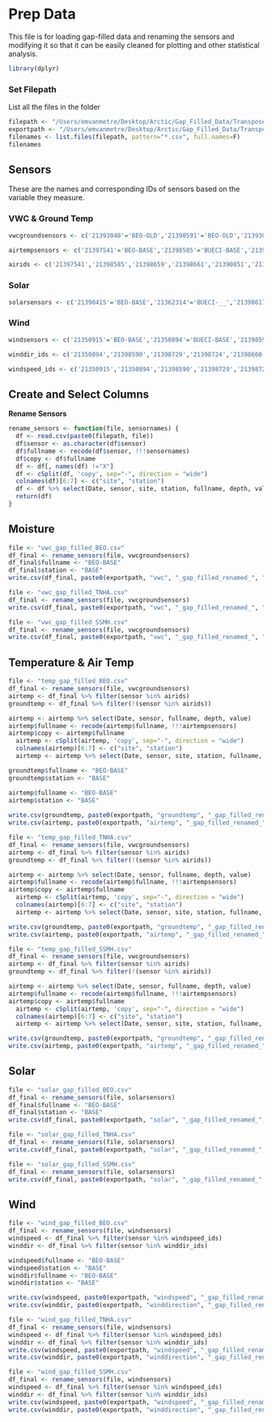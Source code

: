 # Prep Data

This file is for loading gap-filled data and renaming the sensors and modifying it so that it can be easily cleaned for plotting and other statistical analysis.


```r
library(dplyr)
```


### Set Filepath

List all the files in the folder
```r
filepath <- "/Users/emvanmetre/Desktop/Arctic/Gap_Filled_Data/Transposed/"
exportpath <- "/Users/emvanmetre/Desktop/Arctic/Gap_Filled_Data/Transposed/"
filenames <- list.files(filepath, pattern="*.csv", full.names=F)
filenames
```


## Sensors

These are the names and corresponding IDs of sensors based on the variable they measure.



### VWC & Ground Temp
```r
vwcgroundsensors <- c('21393048'='BEO-OLD','21398591'='BEO-OLD','21393045'='BEO-NEW','21398585'='BUECI-BASE','21398590'='BUECI-SA','21398583'='BUECI-SB','21393042'='BUECI-SC','21398584'='BUECI-SD','21398579'='BUECI-SE','21398578'='BUECI-SF01','21398598'='BUECI-SF02','21398576'='REMOVE','21398588'='SSMH-BASE','21398599'='SSMH-SA','21393044'='SSMH-SB','21166008'='SSMH-SB','21393049'='SSMH-SD','21398594'='SSMH-SE01','21393043'='SSMH-SE02','21398586'='SSMH-SF01','21398580'='SSMH-SF02','21398581'='SSMH-SG','21206939'='TNHA-BASE','21398593'='TNHA-SA','21398587'='TNHA-SB','21393047'='TNHA-SC','21393046'='TNHA-SC','21398601'='TNHA-SD','21398577'='TNHA-SE')
```

```r
airtempsensors <- c('21397541'='BEO-BASE','21398585'='BUECI-BASE','21398659'='BUECI-__','21398661'='BUECI-__','21390851'='BUECI-BASE','21397542'='BUECI-__','21398671'='BUECI-SA','21362254'='BUECI-SB','21398668'='BUECI-SC','21362256'='BUECI-SD','21187245'='BUECI-SE','21390849'='SSMH-BASE','21398670'='SSMH-SA','21398665'='SSMH-SB','21398667'='SSMH-SI','21212510'='TNHA-SE','21218018'='TNHA-BASE','21390850'='TNHA-BASE','21380919'='TNHA-SA','21398676'='TNHA-SB','21398664'='TNHA-SB','21398674'='TNHA-SC','21398666'='TNHA-SD')

airids <- c('21397541','21398585','21398659','21398661','21390851','21397542','21398671','21362254','21398668','21362256','21187245','21390849','21398670','21398665','21398667','21212510','21218018','21390850','21380919','21398676','21398664','21398674','21398666')
```


### Solar
```r
solarsensors <- c('21390415'='BEO-BASE','21362314'='BUECI-__','21398617'='BUECI-__','21398621'='BUECI-__','21398623'='BUECI-???','21390411'='BUECI-BASE','21390414'='BUECI-BASE??','21398618'='BUECI-SA','21398624'='BUECI-SB','21362313'='BUECI-SC','21362316'='BUECI-SD','21362320'='BUECI-SE','21390413'='SSMH-BASE','21398622'='SSMH-SA','21362319'='SSMH-SB','21398619'='SSMH-SG','21362318'='TNHA-??','21176526'='TNHA-BASE','21398620'='TNHA-SA','21398616'='TNHA-SB','21362317'='TNHA-SC','21362315'='TNHA-SD')
```

### Wind
```r
windsensors <- c('21350915'='BEO-BASE','21350894'='BUECI-BASE','21398590'='BUECI-SA','21398729'='BUECI-SB','21398724'='BUECI-SC','21398660'='BUECI-SD','21398719'='BUECI-SE','21350901'='SSMH-BASE','21350910'='SSMH-BASE','21206911'='SSMH-SA','21206912'='SSMH-SB','21398711'='SSMH-SG','21176861'='TNHA-BASE','21398709'='TNHA-SA','21181033'='TNHA-SB','21398715'='TNHA-SB','21206909'='TNHA-SC','21398712'='TNHA-SD','21350855'='BEO-BASE','21350894'='BUECI-BASE','21398590'='BUECI-SA','21398729'='BUECI-SB','21398724'='BUECI-SC','21398660'='BUECI-SD','21398719'='BUECI-SE','21350820'='SSMH-BASE','21206911'='SSMH-SA','21206912'='SSMH-SB','21398711'='SSMH-SG','21181033'='TNHA-SB','21167037'='TNHA-BASE','21398709'='TNHA-SA','21398715'='TNHA-SB','21206909'='TNHA-SC','21398712'='TNHA-SD')

winddir_ids <- c('21350894','21398590','21398729','21398724','21398660','21398719','21350820','21206911','21206912','21398711','21181033','21167037','21398709','21398715','21206909','21398712')

windspeed_ids <- c('21350915','21350894','21398590','21398729','21398724','21398660','21398719','21350901','21350910','21206911','21206912','21398711','21176861','21398709','21181033','21398715','21206909','21398712')
```



## Create and Select Columns

**Rename Sensors**

```r
rename_sensors <- function(file, sensornames) {
  df <- read.csv(paste0(filepath, file))
  df$sensor <- as.character(df$sensor)
  df$fullname <- recode(df$sensor, !!!sensornames)
  df$copy <- df$fullname
  df <- df[, names(df) !="X"]
  df <- cSplit(df, 'copy', sep="-", direction = "wide")
  colnames(df)[6:7] <- c("site", "station")
  df <- df %>% select(Date, sensor, site, station, fullname, depth, value)
  return(df)
}
```



## Moisture

```r
file <- "vwc_gap_filled_BEO.csv"
df_final <- rename_sensors(file, vwcgroundsensors)
df_final$fullname <- "BEO-BASE"
df_final$station <- "BASE"
write.csv(df_final, paste0(exportpath, "vwc", "_gap_filled_renamed_", "BEO", ".csv"))
```

```r
file <- "vwc_gap_filled_TNHA.csv"
df_final <- rename_sensors(file, vwcgroundsensors)
write.csv(df_final, paste0(exportpath, "vwc", "_gap_filled_renamed_", "TNHA", ".csv"))
```

```r
file <- "vwc_gap_filled_SSMH.csv"
df_final <- rename_sensors(file, vwcgroundsensors)
write.csv(df_final, paste0(exportpath, "vwc", "_gap_filled_renamed_", "SSMH", ".csv"))
```

## Temperature & Air Temp

```r
file <- "temp_gap_filled_BEO.csv"
df_final <- rename_sensors(file, vwcgroundsensors)
airtemp <- df_final %>% filter(sensor %in% airids)
groundtemp <- df_final %>% filter(!(sensor %in% airids))

airtemp <- airtemp %>% select(Date, sensor, fullname, depth, value)
airtemp$fullname <- recode(airtemp$fullname, !!!airtempsensors)
airtemp$copy <- airtemp$fullname
  airtemp <- cSplit(airtemp, 'copy', sep="-", direction = "wide")
  colnames(airtemp)[6:7] <- c("site", "station")
  airtemp <- airtemp %>% select(Date, sensor, site, station, fullname, depth, value)

groundtemp$fullname <- "BEO-BASE"
groundtemp$station <- "BASE"

airtemp$fullname <- "BEO-BASE"
airtemp$station <- "BASE"
  
write.csv(groundtemp, paste0(exportpath, "groundtemp", "_gap_filled_renamed_", "BEO", ".csv"))
write.csv(airtemp, paste0(exportpath, "airtemp", "_gap_filled_renamed_", "BEO", ".csv"))
```

```r
file <- "temp_gap_filled_TNHA.csv"
df_final <- rename_sensors(file, vwcgroundsensors)
airtemp <- df_final %>% filter(sensor %in% airids)
groundtemp <- df_final %>% filter(!(sensor %in% airids))

airtemp <- airtemp %>% select(Date, sensor, fullname, depth, value)
airtemp$fullname <- recode(airtemp$fullname, !!!airtempsensors)
airtemp$copy <- airtemp$fullname
  airtemp <- cSplit(airtemp, 'copy', sep="-", direction = "wide")
  colnames(airtemp)[6:7] <- c("site", "station")
  airtemp <- airtemp %>% select(Date, sensor, site, station, fullname, depth, value)

write.csv(groundtemp, paste0(exportpath, "groundtemp", "_gap_filled_renamed_", "TNHA", ".csv"))
write.csv(airtemp, paste0(exportpath, "airtemp", "_gap_filled_renamed_", "TNHA", ".csv"))
```


```r
file <- "temp_gap_filled_SSMH.csv"
df_final <- rename_sensors(file, vwcgroundsensors)
airtemp <- df_final %>% filter(sensor %in% airids)
groundtemp <- df_final %>% filter(!(sensor %in% airids))

airtemp <- airtemp %>% select(Date, sensor, fullname, depth, value)
airtemp$fullname <- recode(airtemp$fullname, !!!airtempsensors)
airtemp$copy <- airtemp$fullname
  airtemp <- cSplit(airtemp, 'copy', sep="-", direction = "wide")
  colnames(airtemp)[6:7] <- c("site", "station")
  airtemp <- airtemp %>% select(Date, sensor, site, station, fullname, depth, value)

write.csv(groundtemp, paste0(exportpath, "groundtemp", "_gap_filled_renamed_", "SSMH", ".csv"))
write.csv(airtemp, paste0(exportpath, "airtemp", "_gap_filled_renamed_", "SSMH", ".csv"))
```


## Solar

```r
file <- "solar_gap_filled_BEO.csv"
df_final <- rename_sensors(file, solarsensors)
df_final$fullname <- "BEO-BASE"
df_final$station <- "BASE"
write.csv(df_final, paste0(exportpath, "solar", "_gap_filled_renamed_", "BEO", ".csv"))
```

```r
file <- "solar_gap_filled_TNHA.csv"
df_final <- rename_sensors(file, solarsensors)
write.csv(df_final, paste0(exportpath, "solar", "_gap_filled_renamed_", "TNHA", ".csv"))
```

```r
file <- "solar_gap_filled_SSMH.csv"
df_final <- rename_sensors(file, solarsensors)
write.csv(df_final, paste0(exportpath, "solar", "_gap_filled_renamed_", "SSMH", ".csv"))
```


## Wind

```r
file <- "wind_gap_filled_BEO.csv"
df_final <- rename_sensors(file, windsensors)
windspeed <- df_final %>% filter(sensor %in% windspeed_ids)
winddir <- df_final %>% filter(sensor %in% winddir_ids)

windspeed$fullname <- "BEO-BASE"
windspeed$station <- "BASE"
winddir$fullname <- "BEO-BASE"
winddir$station <- "BASE"

write.csv(windspeed, paste0(exportpath, "windspeed", "_gap_filled_renamed_", "BEO", ".csv"))
write.csv(winddir, paste0(exportpath, "winddirection", "_gap_filled_renamed_", "BEO", ".csv"))
```

```r
file <- "wind_gap_filled_TNHA.csv"
df_final <- rename_sensors(file, windsensors)
windspeed <- df_final %>% filter(sensor %in% windspeed_ids)
winddir <- df_final %>% filter(sensor %in% winddir_ids)
write.csv(windspeed, paste0(exportpath, "windspeed", "_gap_filled_renamed_", "TNHA", ".csv"))
write.csv(winddir, paste0(exportpath, "winddirection", "_gap_filled_renamed_", "TNHA", ".csv"))
```

```r
file <- "wind_gap_filled_SSMH.csv"
df_final <- rename_sensors(file, windsensors)
windspeed <- df_final %>% filter(sensor %in% windspeed_ids)
winddir <- df_final %>% filter(sensor %in% winddir_ids)
write.csv(windspeed, paste0(exportpath, "windspeed", "_gap_filled_renamed_", "SSMH", ".csv"))
write.csv(winddir, paste0(exportpath, "winddirection", "_gap_filled_renamed_", "SSMH", ".csv"))
```